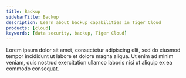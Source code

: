 ```yaml
---
title: Backup
sidebarTitle: Backup
description: Learn about backup capabilities in Tiger Cloud
products: [cloud]
keywords: [data security, backup, Tiger Cloud]
---
```


Lorem ipsum dolor sit amet, consectetur adipiscing elit, sed do eiusmod tempor incididunt ut labore et dolore magna aliqua. Ut enim ad minim veniam, quis nostrud exercitation ullamco laboris nisi ut aliquip ex ea commodo consequat.